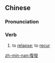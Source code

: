 {{also|复发}}
==Chinese==
{{zh-forms|s=复发}}

===Pronunciation===
{{zh-pron
|m=fùfā
|c=fuk6 faat3
|cat=v
}}

===Verb===
{{zh-verb}}

# to [[relapse]]; to [[recur]]

[[zh-min-nan:復發]]